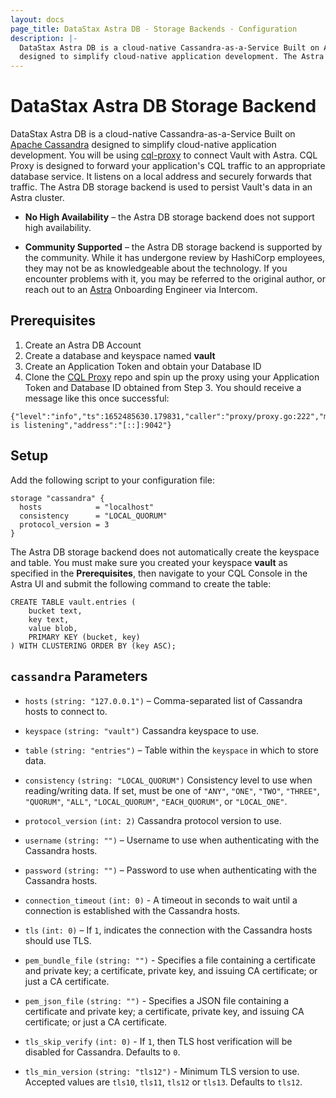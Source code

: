 ```yaml
---
layout: docs
page_title: DataStax Astra DB - Storage Backends - Configuration
description: |-
  DataStax Astra DB is a cloud-native Cassandra-as-a-Service Built on Apache Cassandra
  designed to simplify cloud-native application development. The Astra DB storage backend is used to persist Vault's data in an Astra cluster.
---
```


# DataStax Astra DB Storage Backend

DataStax Astra DB is a cloud-native Cassandra-as-a-Service Built on [Apache
Cassandra][cassandra] designed to simplify cloud-native application development. You will be using [cql-proxy](https://github.com/datastax/cql-proxy#getting-started) to connect Vault with Astra.
CQL Proxy is designed to forward your application's CQL traffic to an appropriate database service. It listens on a local address and securely forwards that traffic.
The Astra DB storage backend is used to persist Vault's data in an Astra cluster. 
  

- **No High Availability** – the Astra DB storage backend does not support high
  availability.

- **Community Supported** – the Astra DB storage backend is supported by the
  community. While it has undergone review by HashiCorp employees, they may not
  be as knowledgeable about the technology. If you encounter problems with it,
  you may be referred to the original author, or reach out to an [Astra](https://www.datastax.com/) Onboarding Engineer via Intercom.

## Prerequisites
1. Create an Astra DB Account 
2. Create a database and keyspace named **vault**
3. Create an Application Token and obtain your Database ID
4. Clone the [CQL Proxy](https://github.com/datastax/cql-proxy#locally-build-and-run) repo and spin up the proxy using 
your Application Token and Database ID obtained from Step 3. 
You should receive a message like this once successful:
```
{"level":"info","ts":1652485630.179831,"caller":"proxy/proxy.go:222","msg":"proxy is listening","address":"[::]:9042"}
```

## Setup
Add the following script to your configuration file:

```hcl
storage "cassandra" {
  hosts            = "localhost"
  consistency      = "LOCAL_QUORUM"
  protocol_version = 3
}
```

The Astra DB storage backend does not automatically create the keyspace and
table. You must make sure you created your keyspace **vault** as specified in the **Prerequisites**, then
navigate to your CQL Console in the Astra UI and submit the following command to create the table:

```
CREATE TABLE vault.entries (
    bucket text,
    key text,
    value blob,
    PRIMARY KEY (bucket, key)
) WITH CLUSTERING ORDER BY (key ASC);
```

## `cassandra` Parameters

- `hosts` `(string: "127.0.0.1")` – Comma-separated list of Cassandra hosts to
  connect to.

- `keyspace` `(string: "vault")` Cassandra keyspace to use.

- `table` `(string: "entries")` – Table within the `keyspace` in which to store
  data.

- `consistency` `(string: "LOCAL_QUORUM")` Consistency level to use when
  reading/writing data. If set, must be one of `"ANY"`, `"ONE"`, `"TWO"`,
  `"THREE"`, `"QUORUM"`, `"ALL"`, `"LOCAL_QUORUM"`, `"EACH_QUORUM"`, or
  `"LOCAL_ONE"`.

- `protocol_version` `(int: 2)` Cassandra protocol version to use.

- `username` `(string: "")` – Username to use when authenticating with the
  Cassandra hosts.

- `password` `(string: "")` – Password to use when authenticating with the
  Cassandra hosts.

- `connection_timeout` `(int: 0)` - A timeout in seconds to wait until a
  connection is established with the Cassandra hosts.

- `tls` `(int: 0)` – If `1`, indicates the connection with the Cassandra hosts
  should use TLS.

- `pem_bundle_file` `(string: "")` - Specifies a file containing a
  certificate and private key; a certificate, private key, and issuing CA
  certificate; or just a CA certificate.

- `pem_json_file` `(string: "")` - Specifies a JSON file containing a certificate
  and private key; a certificate, private key, and issuing CA certificate;
  or just a CA certificate.

- `tls_skip_verify` `(int: 0)` - If `1`, then TLS host verification
  will be disabled for Cassandra. Defaults to `0`.

- `tls_min_version` `(string: "tls12")` - Minimum TLS version to use. Accepted
  values are `tls10`, `tls11`, `tls12` or `tls13`. Defaults to `tls12`.

[cassandra]: http://cassandra.apache.org/
[replication-options]: https://docs.datastax.com/en/cassandra/2.1/cassandra/architecture/architectureDataDistributeReplication_c.html
